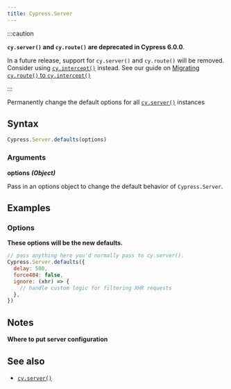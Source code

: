 ```yaml
---
title: Cypress.Server
---
```


:::caution

**<Icon name="exclamation-triangle" /> `cy.server()` and `cy.route()` are deprecated in Cypress 6.0.0**.

In a future release, support for `cy.server()` and `cy.route()` will be removed.
Consider using [`cy.intercept()`](/api/commands/intercept) instead. See our
guide on [Migrating `cy.route()` to `cy.intercept()`](/guides/references/migration-guide#Migrating-cy-route-to-cy-intercept)

:::

Permanently change the default options for all
[`cy.server()`](/api/commands/server) instances

## Syntax

```javascript
Cypress.Server.defaults(options)
```

### Arguments

**<Icon name="angle-right"></Icon> options** **_(Object)_**

Pass in an options object to change the default behavior of `Cypress.Server`.

## Examples

### Options

**These options will be the new defaults.**

```javascript
// pass anything here you'd normally pass to cy.server().
Cypress.Server.defaults({
  delay: 500,
  force404: false,
  ignore: (xhr) => {
    // handle custom logic for filtering XHR requests
  },
})
```

## Notes

**Where to put server configuration**

<SupportFileConfiguration />

## See also

- [`cy.server()`](/api/commands/server)
